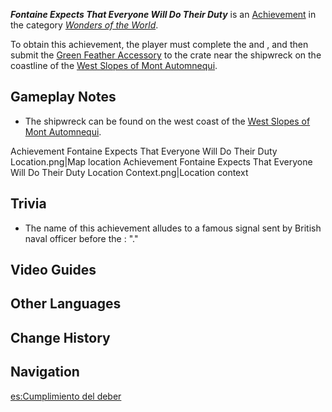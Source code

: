 {{Achievement Infobox
|id           = 81366
|order id     = 1351
|category     = Wonders of the World
|description  = An item, returned to its rightful owner...
|primogems    = 5
|hidden       = 1
|type         = Exploration
|requirements = Complete [[The Lone Phantom Sail]] & [[Kingdom Through the Looking-Glass]]
}}
'''''Fontaine Expects That Everyone Will Do Their Duty''''' is an [[Achievement]] in the category ''[[Wonders of the World]]''. 

To obtain this achievement, the player must complete the {{Quest|The Lone Phantom Sail}} and {{Quest|Kingdom Through the Looking-Glass}}, and then submit the [[Green Feather Accessory]] to the crate near the shipwreck on the coastline of the [[West Slopes of Mont Automnequi]].

==Gameplay Notes==
* The shipwreck can be found on the west coast of the [[West Slopes of Mont Automnequi]].
<gallery>
Achievement Fontaine Expects That Everyone Will Do Their Duty Location.png|Map location
Achievement Fontaine Expects That Everyone Will Do Their Duty Location Context.png|Location context
</gallery>

==Trivia==
* The name of this achievement alludes to a famous signal sent by British naval officer {{w|Horatio Nelson, 1st Viscount Nelson}} before the {{w|Battle of Trafalgar}}: "{{w|England expects that every man will do his duty}}."

==Video Guides==
{{EVT
|video1   = https://youtu.be/nwz6nB671wk
|caption1 = Hidden Achievement: Fontaine Expects That Everyone Will Do Their Duty
}}

==Other Languages==
{{Other Languages
|en      = Fontaine Expects That Everyone Will Do Their Duty
|zhs     = 恪尽其责的企盼
|zhs_rm  = 
|zht     = 恪盡其責的企盼
|zht_rm  = 
|zh_tl   = 
|ja      = 義務を尽くす期待
|ja_rm   = Gimu wo Tsukusu Kitai
|ja_tl   = Expectation That Duty Will Be Done
|ko      = 자신의 의무를 다하길 기대한다
|ko_tl   = Expected to Finish One's Duty
|es      = Cumplimiento del deber
|es_tl   = Fulfillment of Duty
|fr      = Le credo de chacun
|fr_tl   = Everyone's Creed
|ru      = Фонтейн ждёт, что каждый выполнит свой долг
|ru_tl   = Fontaine Expects That Everyone Will Do Their Duty
|th      = ความคาดหวังในหน้าที่
|th_rm   = 
|th_tl   = 
|vi      = Ước Nguyện Hoàn Thành Trách Nhiệm
|vi_tl   = 
|de      = Fontaine erwartet, dass jeder seine Pflicht erfüllt
|de_tl   = Fontaine Expects That Everyone Will Fulfill Their Duties
|id      = Ekspektasi Setinggi Langit
|id_tl   = Sky-High Expectation
|pt      = Fontaine Espera que Todos Cumpram Seu Dever
|pt_tl   = 
|tr      = Fontaine Herkesten Görevini Yapmasını Bekler
|tr_tl   = Fontaine Expects Everyone to Do Their Duty
|it      = Fontaine si aspetta che ogni abitante faccia il proprio dovere
|it_tl   = Fontaine Expects Every Inhabitant To Do Their Duty
}}

==Change History==
{{Change History|4.0}}

==Navigation==
{{Achievement Navbox}}

[[es:Cumplimiento del deber]]